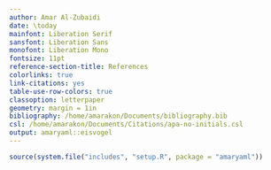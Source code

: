```yaml
---
author: Amar Al-Zubaidi
date: \today
mainfont: Liberation Serif
sansfont: Liberation Sans
monofont: Liberation Mono
fontsize: 11pt
reference-section-title: References
colorlinks: true
link-citations: yes
table-use-row-colors: true
classoption: letterpaper
geometry: margin = 1in
bibliography: /home/amarakon/Documents/bibliography.bib
csl: /home/amarakon/Documents/Citations/apa-no-initials.csl
output: amaryaml::eisvogel
---
```

```r
source(system.file("includes", "setup.R", package = "amaryaml"))
```
